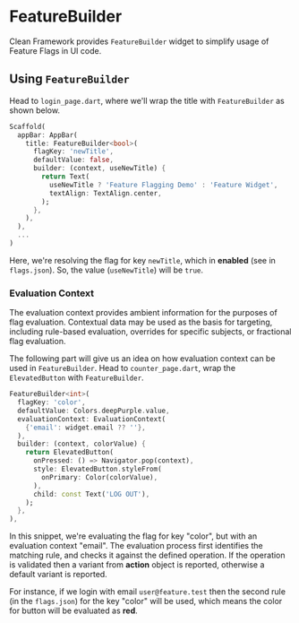 # FeatureBuilder
Clean Framework provides `FeatureBuilder` widget to simplify usage of Feature Flags in UI code.

## Using `FeatureBuilder`
Head to `login_page.dart`, where we'll wrap the title with `FeatureBuilder` as shown below.

```dart
Scaffold(
  appBar: AppBar(
    title: FeatureBuilder<bool>(
      flagKey: 'newTitle',
      defaultValue: false,
      builder: (context, useNewTitle) {
        return Text(
          useNewTitle ? 'Feature Flagging Demo' : 'Feature Widget',
          textAlign: TextAlign.center,
        );
      },
    ),
  ),
  ...
)
```

Here, we're resolving the flag for key `newTitle`, which in **enabled** (see in `flags.json`).
So, the value (`useNewTitle`) will be `true`.

### Evaluation Context
The evaluation context provides ambient information for the purposes of flag evaluation.
Contextual data may be used as the basis for targeting, including rule-based evaluation,
overrides for specific subjects, or fractional flag evaluation.

The following part will give us an idea on how evaluation context can be used in `FeatureBuilder`.
Head to `counter_page.dart`, wrap the `ElevatedButton` with `FeatureBuilder`.

```dart
FeatureBuilder<int>(
  flagKey: 'color',
  defaultValue: Colors.deepPurple.value,
  evaluationContext: EvaluationContext(
    {'email': widget.email ?? ''},
  ),
  builder: (context, colorValue) {
    return ElevatedButton(
      onPressed: () => Navigator.pop(context),
      style: ElevatedButton.styleFrom(
        onPrimary: Color(colorValue),
      ),
      child: const Text('LOG OUT'),
    );
  },
),
```

In this snippet, we're evaluating the flag for key "color", but with an evaluation context "email".
The evaluation process first identifies the matching rule, and checks it against the defined operation.
If the operation is validated then a variant from **action** object is reported,
otherwise a default variant is reported.

For instance, if we login with email `user@feature.test` then the second rule (in the `flags.json`)
for the key "color" will be used, which means the color for button will be evaluated as **red**.
